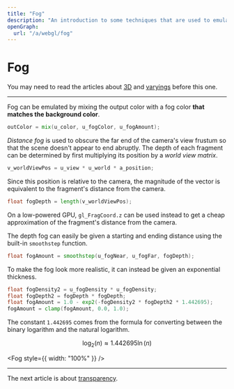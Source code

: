 ```yaml
---
title: "Fog"
description: "An introduction to some techniques that are used to emulate distance fog (depth fog) in WebGL."
openGraph:
  url: "/a/webgl/fog"
---
```



# Fog

You may need to read the articles about [3D](/a/webgl/3d) and [varyings](/a/webgl/varings) before this one.

---

Fog can be emulated by mixing the output color with a fog color **that matches the background color**.

```glsl
outColor = mix(u_color, u_fogColor, u_fogAmount);
```

_Distance fog_ is used to obscure the far end of the camera's view frustum so that the scene doesn't appear to end abruptly. The depth of each fragment can be determined by first multiplying its position by a _world view matrix_.

```glsl
v_worldViewPos = u_view * u_world * a_position;
```

Since this position is relative to the camera, the magnitude of the vector is equivalent to the fragment's distance from the camera.

```glsl
float fogDepth = length(v_worldViewPos);
```

On a low-powered GPU, `gl_FragCoord.z` can be used instead to get a cheap approximation of the fragment's distance from the camera.

The depth fog can easily be given a starting and ending distance using the built-in `smoothstep` function.

```glsl
float fogAmount = smoothstep(u_fogNear, u_fogFar, fogDepth);
```

To make the fog look more realistic, it can instead be given an exponential thickness.

```glsl
float fogDensity2 = u_fogDensity * u_fogDensity;
float fogDepth2 = fogDepth * fogDepth;
float fogAmount = 1.0 - exp2(-fogDensity2 * fogDepth2 * 1.442695);
fogAmount = clamp(fogAmount, 0.0, 1.0);
```

The constant `1.442695` comes from the formula for converting between the binary logarithm and the natural logarithm.

$$
\log_2(n) \approx 1.442695\ln(n)
$$

<Fog style={{ width: "100%" }} />

---

The next article is about [transparency](/a/webgl/transparency).
